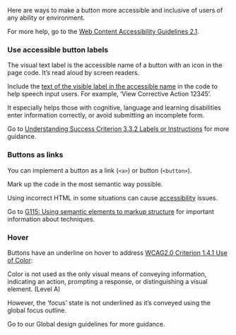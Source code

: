 Here are ways to make a button more accessible and inclusive of users of any ability or environment.

For more help, go to the [Web Content Accessibility Guidelines 2.1](https://www.w3.org/TR/WCAG21/).

### Use accessible button labels

The visual text label is the accessible name of a button with an icon in the page code. It’s read aloud by screen readers.

Include the [text of the visible label in the accessible name](https://www.w3.org/WAI/WCAG21/Techniques/general/G208.html) in the code to help speech input users. For example, ‘View Corrective Action 12345’.

It especially helps those with cognitive, language and learning disabilities enter information correctly, or avoid submitting an incomplete form.

Go to [Understanding Success Criterion 3.3.2 Labels or Instructions](https://www.w3.org/WAI/WCAG21/Understanding/labels-or-instructions) for more guidance.

### Buttons as links

You can implement a button as a link (`<a>`) or button (`<button>`).

Mark up the code in the most semantic way possible.

Using incorrect HTML in some situations can cause [accessibility](https://www.w3.org/TR/UNDERSTANDING-WCAG20/content-structure-separation-programmatic.html) issues.

Go to [G115: Using semantic elements to markup structure](https://www.w3.org/TR/2016/NOTE-WCAG20-TECHS-20161007/G115.html) for important information about techniques.

### Hover

Buttons have an underline on hover to address [WCAG2.0 Criterion 1.4.1 Use of Color](https://www.w3.org/TR/UNDERSTANDING-WCAG20/visual-audio-contrast-without-color.html):

Color is not used as the only visual means of conveying information, indicating an action, prompting a response, or distinguishing a visual element. (Level A)

However, the ‘focus’ state is not underlined as it’s conveyed using the global focus outline.

Go to our Global design guidelines for more guidance.
